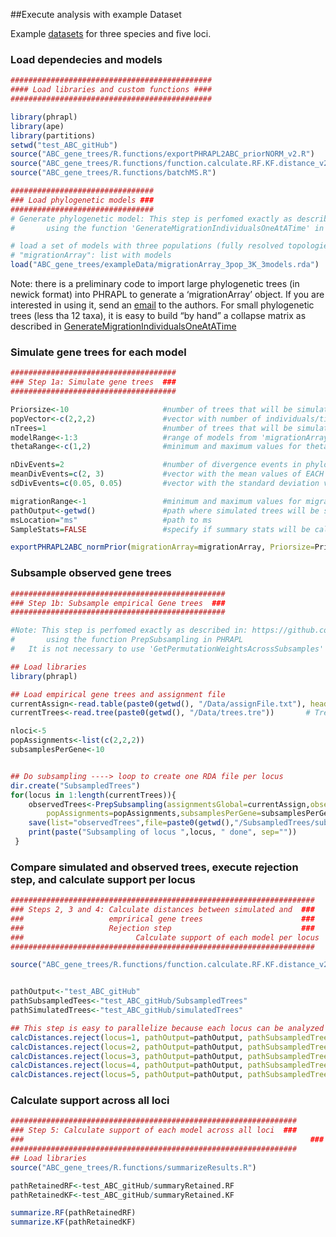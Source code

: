 ##Execute analysis with example Dataset

Example [datasets](https://github.com/ariadnamorales/ABC_gene_trees/tree/master/exampleData) for three species and five loci.


### Load dependecies and models
```r
#############################################
#### Load libraries and custom functions ####
#############################################

library(phrapl)
library(ape)
library(partitions)
setwd("test_ABC_gitHub")
source("ABC_gene_trees/R.functions/exportPHRAPL2ABC_priorNORM_v2.R")
source("ABC_gene_trees/R.functions/function.calculate.RF.KF.distance_v2.R")
source("ABC_gene_trees/R.functions/batchMS.R")

################################
### Load phylogenetic models ###
################################
# Generate phylogenetic model: This step is perfomed exactly as described in: https://github.com/bomeara/phrapl/blob/master/doc/phrapl_vignette.Rmd
#		using the function 'GenerateMigrationIndividualsOneAtATime' in PHRAPL

# load a set of models with three populations (fully resolved topologies)
# "migrationArray": list with models
load("ABC_gene_trees/exampleData/migrationArray_3pop_3K_3models.rda")
```
Note: there is a preliminary code to import large phylogenetic trees (in newick format) into PHRAPL to generate a 'migrationArray' object.
      If you are interested in using it, send an [email](ariadna.biologia@gmail.com) to the authors. For small phylogenetic trees (less tha 12 taxa), it is easy to build "by hand" a collapse matrix as described in [GenerateMigrationIndividualsOneAtATime](https://github.com/bomeara/phrapl/blob/master/doc/phrapl_vignette.Rmd)



### Simulate gene trees for each model
```r
#####################################
### Step 1a: Simulate gene trees  ###
#####################################

Priorsize<-10                     #number of trees that will be simulated per model
popVector<-c(2,2,2)               #vector with number of individuals/tips per population/species that will be simulated
nTrees=1                          #number of trees that will be simulated in each draw, to avoid redundancy set it at 1
modelRange<-1:3                   #range of models from 'migrationArray' that will be used for simulations
thetaRange<-c(1,2)                #minimum and maximum values for theta (popSize) that will be used for simulations assuming a uniform distribution

nDivEvents=2                      #number of divergence events in phylogenetic model (e.g. 2 div events for a model with 3 species)
meanDivEvents=c(2, 3)             #vector with the mean values of EACH divergence event that will be used for simulations assuming a normal distribution
sdDivEvents=c(0.05, 0.05)         #vector with the standard deviation values of EACH divergence event that will be used for simulations assuming a normal distribution

migrationRange<-1                 #minimum and maximum values for migration rate that will be used for simulations assuming a uniform distribution
pathOutput<-getwd()               #path where simulated trees will be saved, if null they will be saved in current working directory
msLocation="ms"                   #path to ms
SampleStats=FALSE                 #specify if summary stats will be calculated in ms and save in text file. IMPORTANT, if TRUE "sample_stats" must be installed in 'ms'

exportPHRAPL2ABC_normPrior(migrationArray=migrationArray, Priorsize=Priorsize, popVector=popVector, nTrees=1, modelRange=c(1:3), thetaRange=thetaRange, nDivEvents=nDivEvents, meanDivEvents=meanDivEvents, sdDivEvents=sdDivEvents, migrationRange=migrationRange, pathOutput=pathOutput, msLocation="ms", SampleStats=FALSE)
```


### Subsample observed gene trees
```r
################################################
### Step 1b: Subsample empirical Gene trees  ###
################################################

#Note: This step is perfomed exactly as described in: https://github.com/ariadnamorales/phrapl-manual/blob/master/4.Subsample_CreateInput.Rmd
#		using the function PrepSubsampling in PHRAPL
#   It is not necessary to use 'GetPermutationWeightsAcrossSubsamples'

## Load libraries
library(phrapl)

## Load empirical gene trees and assignment file
currentAssign<-read.table(paste0(getwd(), "/Data/assignFile.txt"), header=TRUE)
currentTrees<-read.tree(paste0(getwd(), "/Data/trees.tre"))       # Trees with at least 2 alleles for each species

nloci<-5         
popAssignments<-list(c(2,2,2)) 
subsamplesPerGene<-10       


## Do subsampling ----> loop to create one RDA file per locus
dir.create("SubsampledTrees")
for(locus in 1:length(currentTrees)){
    observedTrees<-PrepSubsampling(assignmentsGlobal=currentAssign,observedTrees=currentTrees[[locus]],
    	popAssignments=popAssignments,subsamplesPerGene=subsamplesPerGene,outgroup=FALSE,outgroupPrune=FALSE)
    save(list="observedTrees",file=paste0(getwd(),"/SubsampledTrees/subsampledTrees_",locus,"_locus.rda"))
    print(paste("Subsampling of locus ",locus, " done", sep=""))
 }
```

### Compare simulated and observed trees, execute rejection step, and calculate support per locus
```r
####################################################################
### Steps 2, 3 and 4: Calculate distances between simulated and  ###
###                   emprirical gene trees                      ###
###                   Rejection step                             ###
###      			        Calculate support of each model per locus  ###
####################################################################

source("ABC_gene_trees/R.functions/function.calculate.RF.KF.distance_v2.R")


pathOutput<-"test_ABC_gitHub"
pathSubsampledTees<-"test_ABC_gitHub/SubsampledTrees"
pathSimulatedTrees<-"test_ABC_gitHub/simulatedTrees"

## This step is easy to parallelize because each locus can be analyzed independently
calcDistances.reject(locus=1, pathOutput=pathOutput, pathSubsampledTrees=pathSubsampledTees, pathSimulatedTrees=pathSimulatedTrees)
calcDistances.reject(locus=2, pathOutput=pathOutput, pathSubsampledTrees=pathSubsampledTees, pathSimulatedTrees=pathSimulatedTrees)
calcDistances.reject(locus=3, pathOutput=pathOutput, pathSubsampledTrees=pathSubsampledTees, pathSimulatedTrees=pathSimulatedTrees)
calcDistances.reject(locus=4, pathOutput=pathOutput, pathSubsampledTrees=pathSubsampledTees, pathSimulatedTrees=pathSimulatedTrees)
calcDistances.reject(locus=5, pathOutput=pathOutput, pathSubsampledTrees=pathSubsampledTees, pathSimulatedTrees=pathSimulatedTrees)
```


### Calculate support across all loci
```r
################################################################
### Step 5: Calculate support of each model across all loci  ###
###                           				                       ###
################################################################
## Load libraries
source("ABC_gene_trees/R.functions/summarizeResults.R")

pathRetainedRF<-test_ABC_gitHub/summaryRetained.RF
pathRetainedKF<-test_ABC_gitHub/summaryRetained.KF

summarize.RF(pathRetainedRF)
summarize.KF(pathRetainedKF)

```


